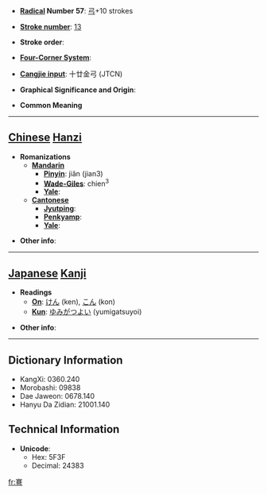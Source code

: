 * '''[[Wiktionary:Chinese radical index| Radical]] Number 57''': [[Wiktionary:Chinese radical index 弓|弓]]+10 strokes

* '''[[Wiktionary:Chinese total strokes index|Stroke number]]''': [[Wiktionary:Chinese total strokes index 13|13]]

* '''Stroke order''': 

* '''[[Wiktionary:Chinese four corner index|Four-Corner System]]''': 

* '''[[Wiktionary:Chinese Cangjie index|Cangjie input]]''': 十廿金弓 (JTCN)

* '''Graphical Significance and Origin''': 

* '''Common Meaning'''

----

== [[Chinese]] [[Hanzi]] ==

* '''Romanizations'''
** '''[[Mandarin]]'''
*** '''[[Pinyin]]''': jiǎn (jian3)
*** '''[[Wade-Giles]]''': chien<sup>3</sup>
*** '''[[Yale]]''': 
** '''[[Cantonese]]'''
*** '''[[Jyutping]]''':
*** '''[[Penkyamp]]''': 
*** '''[[Yale]]''': 

* '''Other info''': 

----

== [[Japanese]] [[Kanji]] ==

* '''Readings'''
** '''[[On]]''': [[けん]] (ken), [[こん]] (kon)
** '''[[Kun]]''': [[ゆみがつよい]] (yumigatsuyoi)

* '''Other info''':  

----

== Dictionary Information ==

* KangXi: 0360.240
* Morobashi: 09838
* Dae Jaweon: 0678.140
* Hanyu Da Zidian: 21001.140

== Technical Information ==

* '''Unicode''':
** Hex: 5F3F
** Decimal: 24383

[[fr:弿]]